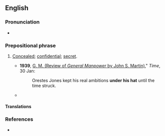==English==

===Pronunciation===
* {{audio|en|En-au-under one's hat.ogg|Audio (AU)}}

===Prepositional phrase===
{{en-PP}}

# {{lb|en|idiomatic}} [[concealed|Concealed]]; [[confidential]]; [[secret]].
#* '''1939''', [http://www.time.com/time/magazine/article/0,9171,760731,00.html G. M. (Review of ''General Manpower'' by John S. Martin)]," ''Time'', 30 Jan:
#*: Orestes Jones kept his real ambitions '''under his hat''' until the time struck.
#* {{quote-book|en|year=2009|title=Blaze of Glory |author=Michael Pryor  |page=98 |ISBN=1442959029 |passage=The Prime Minister jabbed his cigar at Sir Darius. 'I told you those Holmlanders had something '''under their hats'''...." }}

====Translations====
{{trans-see|secret}}

===References===
* {{R:OneLook}}